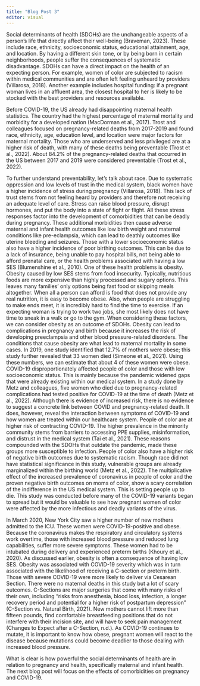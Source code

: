 ```yaml
---
title: "Blog Post 3"
editor: visual
---
```


Social determinants of health (SDOHs) are the unchangeable aspects of a person’s life that directly affect their well-being (Braveman, 2023). These include race, ethnicity, socioeconomic status, educational attainment, age, and location. By having a different skin tone, or by being born in certain neighborhoods, people suffer the consequences of systematic disadvantage. SDOHs can have a direct impact on the health of an expecting person. For example, women of color are subjected to racism within medical communities and are often left feeling unheard by providers (Villarosa, 2018). Another example includes hospital funding: if a pregnant woman lives in an affluent area, the closest hospital to her is likely to be stocked with the best providers and resources available.

Before COVID-19, the US already had disappointing maternal health statistics. The country had the highest percentage of maternal mortality and morbidity for a developed nation (MacDorman et al., 2017). Trost and colleagues focused on pregnancy-related deaths from 2017-2019 and found race, ethnicity, age, education level, and location were major factors for maternal mortality. Those who are underserved and less privileged are at a higher risk of death, with many of these deaths being preventable (Trost et al., 2022). About 84.2% of the pregnancy-related deaths that occurred in the US between 2017 and 2019 were considered preventable (Trost et al., 2022). 

To further understand preventability, let’s talk about race. Due to systematic oppression and low levels of trust in the medical system, black women have a higher incidence of stress during pregnancy (Villarosa, 2018). This lack of trust stems from not feeling heard by providers and therefore not receiving an adequate level of care. Stress can raise blood pressure, disrupt hormones, and put the body into a state of fight or flight. All these stress responses factor into the development of comorbidities that can be deadly during pregnancy. These additional morbidities then cause adverse maternal and infant health outcomes like low birth weight and maternal conditions like pre-eclampsia, which can lead to deathly outcomes like uterine bleeding and seizures. 
Those with a lower socioeconomic status also have a higher incidence of poor birthing outcomes. This can be due to a lack of insurance, being unable to pay hospital bills, not being able to afford prenatal care, or the health problems associated with having a low SES (Blumenshine et al., 2010). One of these health problems is obesity. Obesity caused by low SES stems from food insecurity. Typically, nutritious foods are more expensive than highly processed and sugary options. This leaves many families’ only options being fast food or skipping meals altogether. When all a person can afford is food that does not provide any real nutrition, it is easy to become obese. Also, when people are struggling to make ends meet, it is incredibly hard to find the time to exercise. If an expecting woman is trying to work two jobs, she most likely does not have time to sneak in a walk or go to the gym. When considering these factors, we can consider obesity as an outcome of SDOHs. Obesity can lead to complications in pregnancy and birth because it increases the risk of developing preeclampsia and other blood pressure-related disorders. The conditions that cause obesity are what lead to maternal mortality in some cases. In 2019, one study identified that 12.7% of mothers were obese; this study further revealed that 33 women died (Simeone et al., 2021). Using these numbers, we can estimate that about 4 of these women were obese. 
COVID-19 disproportionately affected people of color and those with low socioeconomic status. This is mainly because the pandemic widened gaps that were already existing within our medical system. In a study done by Metz and colleagues, five women who died due to pregnancy-related complications had tested positive for COVID-19 at the time of death (Metz et al., 2022). Although there is evidence of increased risk, there is no evidence to suggest a concrete link between COVID and pregnancy-related death. It does, however, reveal the interaction between symptoms of COVID-19 and how women are treated within our healthcare system. People of color are at higher risk of contracting COVID-19. The higher prevalence in the minority community stems from barriers to accessing PPE supplies, misinformation, and distrust in the medical system (Tai et al., 2021). These reasons compounded with the SDOHs that outdate the pandemic, made these groups more susceptible to infection. People of color also have a higher risk of negative birth outcomes due to systematic racism. Though race did not have statistical significance in this study, vulnerable groups are already marginalized within the birthing world (Metz et al., 2022). The multiplicative effect of the increased prevalence of coronavirus in people of color and the proven negative birth outcomes on moms of color, show a scary correlation of the indifference in the US medical system. This is setting people up to die. This study was conducted before many of the COVID-19 variants began to spread but it would be valuable to see how pregnant women of color were affected by the more infectious and deadly variants of the virus. 

In March 2020, New York City saw a higher number of new mothers admitted to the ICU. These women were COVID-19-positive and obese. Because the coronavirus makes the respiratory and circulatory systems work overtime, those with increased blood pressure and reduced lung capabilities, suffer more severe symptoms. These women had to be intubated during delivery and experienced preterm births (Khoury et al., 2020). As discussed earlier, obesity is often a consequence of having low SES. Obesity was associated with COVID-19 severity which was in turn associated with the likelihood of receiving a C-section or preterm birth. Those with severe COVID-19 were more likely to deliver via Cesarean Section. There were no maternal deaths in this study but a lot of scary outcomes. C-Sections are major surgeries that come with many risks of their own, including “risks from anesthesia, blood loss, infection, a longer recovery period and potential for a higher risk of postpartum depression” (C-Section vs. Natural Birth, 2021). New mothers cannot lift more than fifteen pounds, find comfortable breastfeeding positions that do not interfere with their incision site,  and will have to seek pain management (Changes to Expect after a C-Section, n.d.). As COVID-19 continues to mutate, it is important to know how obese, pregnant women will react to the disease because mutations could become deadlier to those dealing with increased blood pressure. 

What is clear is how powerful the social determinants of health are in relation to pregnancy and health, specifically maternal and infant health. The next blog post will focus on the effects of comorbidities on pregnancy and COVID-19. 
